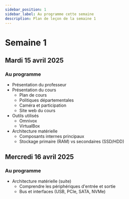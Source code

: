 ```yaml
---
sidebar_position: 1
sidebar_label: Au programme cette semaine
description: Plan de leçon de la semaine 1
---
```


# Semaine 1

## Mardi 15 avril 2025

### Au programme
- Présentation du professeur
- Présentation du cours
  - Plan de cours
  - Politiques départementales
  - Caméra et participation
  - Site web du cours
- Outils utilisés
  - Omnivox
  - VirtualBox
- Architecture matérielle
  - Composants internes principaux
  - Stockage primaire (RAM) vs secondaires (SSD/HDD)

## Mercredi 16 avril 2025

### Au programme
- Architecture matérielle (suite)
  - Comprendre les périphériques d'entrée et sortie
  - Bus et interfaces (USB, PCIe, SATA, NVMe)
